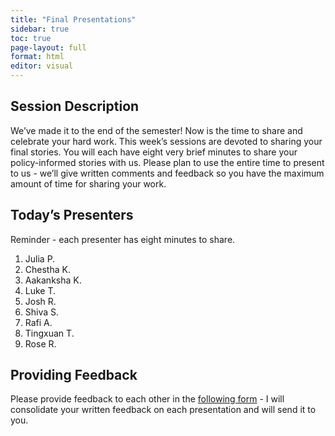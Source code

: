 ```yaml
---
title: "Final Presentations"
sidebar: true
toc: true
page-layout: full
format: html
editor: visual
---
```


## Session Description

We've made it to the end of the semester! Now is the time to share and celebrate your hard work. This week's sessions are devoted to sharing your final stories. You will each have eight very brief minutes to share your policy-informed stories with us. Please plan to use the entire time to present to us - we'll give written comments and feedback so you have the maximum amount of time for sharing your work.

## Today's Presenters

Reminder - each presenter has eight minutes to share.

1.  Julia P.
2.  Chestha K.
3.  Aakanksha K.
4.  Luke T.
5.  Josh R.
6.  Shiva S.
7.  Rafi A.
8.  Tingxuan T.
9.  Rose R.

## Providing Feedback

Please provide feedback to each other in the [following form](https://forms.gle/KUcP3Ek23b4uymQh6) - I will consolidate your written feedback on each presentation and will send it to you.

